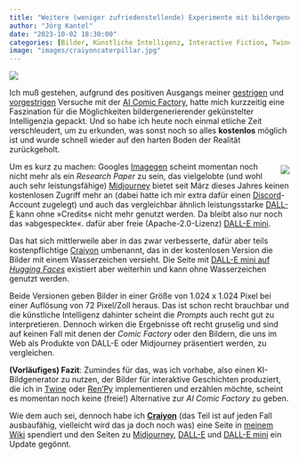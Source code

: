 ```yaml
---
title: "Weitere (weniger zufriedenstellende) Experimente mit bildergenerierender KI"
author: "Jörg Kantel"
date: "2023-10-02 18:30:00"
categories: [Bilder, Künstliche Intelligenz, Interactive Fiction, Twine, RenPy]
image: "images/craiyoncaterpillar.jpg"
---
```


[![](images/craiyoncaterpillar-b.jpg)](https://www.flickr.com/photos/schockwellenreiter/53231803523/)

Ich muß gestehen, aufgrund des positiven Ausgangs meiner [gestrigen](https://kantel.github.io/posts/2023100201_wiki_comic_factory/) und [vorgestrigen](https://kantel.github.io/posts/2023100103_ai_comic_factory/) Versuche mit der [AI Comic Factory](https://aicomicfactory.com/), hatte mich kurzzeitig eine Faszination für die Möglichkeiten bildergenerierender gekünstelter Intelligenzia gepackt. Und so habe ich heute noch einmal etliche Zeit verschleudert, um zu erkunden, was sonst noch so alles **kostenlos** möglich ist und wurde schnell wieder auf den harten Boden der Realität zurückgeholt.

<div style="float: right; margin-left: 12px; margin-top: 6px;">[![](images/dalleminiscreenshot.jpg)](https://www.flickr.com/photos/schockwellenreiter/53230629202/)</div>

Um es kurz zu machen: Googles [Imagegen](http://cognitiones.kantel-chaos-team.de/technikgeschichte/rechnerundnetze/imagegen.html) scheint momentan noch nicht mehr als ein *Research Paper* zu sein, das vielgelobte (und wohl auch sehr leistungsfähige) [Midjourney](http://cognitiones.kantel-chaos-team.de/technikgeschichte/rechnerundnetze/midjourney.html) bietet seit März dieses Jahres keinen kostenlosen Zugriff mehr an (dabei hatte ich mir extra dafür einen [Discord](https://de.wikipedia.org/wiki/Discord)-Account zugelegt) und auch das vergleichbar ähnlich leistungsstarke [DALL-E](http://cognitiones.kantel-chaos-team.de/technikgeschichte/rechnerundnetze/dalle.html) kann ohne »Credits« nicht mehr genutzt werden. Da bleibt also nur noch das »abgespeckte«. dafür aber freie (Apache-2.0-Lizenz) [DALL-E mini](http://cognitiones.kantel-chaos-team.de/technikgeschichte/rechnerundnetze/dallemini.html).

Das hat sich mittlerweile aber in das zwar verbesserte, dafür aber teils kostenpflichtige [Craiyon](http://cognitiones.kantel-chaos-team.de/technikgeschichte/rechnerundnetze/craiyon.html) umbenannt, das in der kostenlosen Version die Bilder mit einem Wasserzeichen versieht. Die Seite mit [DALL-E mini auf *Hugging Faces*](https://huggingface.co/spaces/dalle-mini/dalle-mini) existiert aber weiterhin und kann ohne Wasserzeichen genutzt werden.

Beide Versionen geben Bilder in einer Größe von 1.024 x 1.024 Pixel bei einer Auflösung von 72 Pixel/Zoll heraus. Das ist schon recht brauchbar und die künstliche Intelligenz dahinter scheint die *Prompts* auch recht gut zu interpretieren. Dennoch wirken die Ergebnisse oft recht gruselig und sind auf keinen Fall mit denen der *Comic Factory* oder den Bildern, die uns im Web als Produkte von DALL-E oder Midjourney präsentiert werden, zu vergleichen.

**(Vorläufiges) Fazit**: Zumindes für das, was ich vorhabe, also einen KI-Bildgenerator zu nutzen, der Bilder für interaktive Geschichten produziert, die ich in [Twine](http://cognitiones.kantel-chaos-team.de/multimedia/spieleprogrammierung/twine2.html) oder [Ren'Py](http://cognitiones.kantel-chaos-team.de/multimedia/spieleprogrammierung/renpy.html) implementieren und erzählen möchte, scheint es momentan noch keine (freie!) Alternative zur *AI Comic Factory* zu geben.

Wie dem auch sei, dennoch habe ich **[Craiyon](http://cognitiones.kantel-chaos-team.de/technikgeschichte/rechnerundnetze/craiyon.html)** (das Teil ist auf jeden Fall ausbaufähig, vielleicht wird das ja doch noch was) eine Seite in [meinem Wiki](http://cognitiones.kantel-chaos-team.de/index.html) spendiert und den Seiten zu [Midjourney](http://cognitiones.kantel-chaos-team.de/technikgeschichte/rechnerundnetze/midjourney.html), [DALL-E](http://cognitiones.kantel-chaos-team.de/technikgeschichte/rechnerundnetze/dalle.html) und [DALL-E mini](http://cognitiones.kantel-chaos-team.de/technikgeschichte/rechnerundnetze/dallemini.html) ein Update gegönnt.